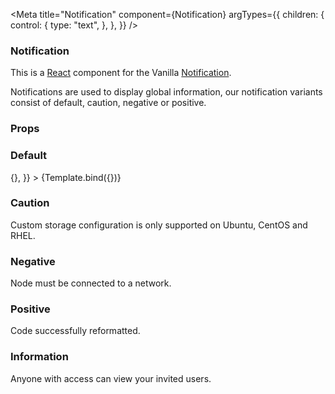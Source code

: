 

<Meta
  title="Notification"
  component={Notification}
  argTypes={{
    children: {
      control: {
        type: "text",
      },
    },
  }}
/>


### Notification

This is a [React](https://reactjs.org/) component for the Vanilla [Notification](https://docs.vanillaframework.io/patterns/notification/).

Notifications are used to display global information, our notification variants consist of default, caution, negative or positive.

### Props

<ArgsTable of={Notification} />

### Default

<Canvas>
  <Story
    name="Default"
    args={{
      children:
        "We use cookies to improve your experience. By your continued use of this site you accept such use.",
      close: () => {},
    }}
  >
    {Template.bind({})}
  </Story>
</Canvas>

### Caution

<Canvas>
  <Story name="Caution">
    <Notification type="caution" status="Blocked:">
      Custom storage configuration is only supported on Ubuntu, CentOS and RHEL.
    </Notification>
  </Story>
</Canvas>

### Negative

<Canvas>
  <Story name="Negative">
    <Notification type="negative" status="Error:">
      Node must be connected to a network.
    </Notification>
  </Story>
</Canvas>

### Positive

<Canvas>
  <Story name="Positive">
    <Notification type="positive" status="Success:">
      Code successfully reformatted.
    </Notification>
  </Story>
</Canvas>

### Information

<Canvas>
  <Story name="Information">
    <Notification type="information" status="Information:">
      Anyone with access can view your invited users.
    </Notification>
  </Story>
</Canvas>
